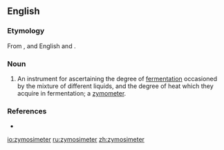 ==English==

===Etymology===
From {{etyl|grc|en}} {{m|grc|ζύμωσις||fermentation}}, and English {{m|en|-i-}} and {{m|en|-meter}}.

===Noun===
{{en-noun}}

# An instrument for ascertaining the degree of [[fermentation]] occasioned by the mixture of different liquids, and the degree of heat which they acquire in fermentation; a [[zymometer]].

===References===
* {{R:Webster 1913}}

[[io:zymosimeter]]
[[ru:zymosimeter]]
[[zh:zymosimeter]]